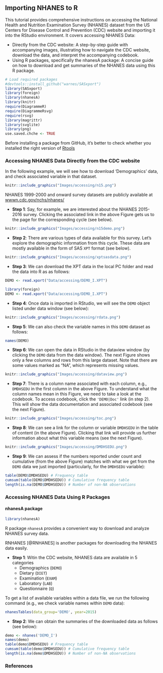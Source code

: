 ## Importing NHANES to R {.unnumbered}

This tutorial provides comprehensive instructions on accessing the National Health and Nutrition Examination Survey (NHANES) dataset from the US Centers for Disease Control and Prevention (CDC) website and importing it into the RStudio environment. It covers accessing NHANES Data:

-   Directly from the CDC website: A step-by-step guide with accompanying images, illustrating how to navigate the CDC website, download the data, and interpret the accompanying codebook.
-   Using R packages, specifically the nhanesA package: A concise guide on how to download and get summaries of the NHANES data using this R package.

```r
# Load required packages
#devtools::install_github("warnes/SASxport")
library(SASxport)
library(foreign)
library(nhanesA)
library(knitr)
require(DiagrammeR)
require(DiagrammeRsvg)
require(rsvg)
library(magrittr)
library(svglite)
library(png)
use.saved.chche <- TRUE
```

::: column-margin
Before installing a package from GitHub, it's better to check whether you installed the right version of [Rtools](https://cran.r-project.org/bin/windows/Rtools/)
:::

### Accessing NHANES Data Directly from the CDC website

In the following example, we will see how to download 'Demographics' data, and check associated variable in that dataset.

```r
knitr::include_graphics("Images/accessing/n15.png")
```

::: column-margin
NHANES 1999-2000 and onward survey datasets are publicly available at [wwwn.cdc.gov/nchs/nhanes/](https://wwwn.cdc.gov/nchs/nhanes/)
:::

-   **Step 1**: Say, for example, we are interested about the NHANES 2015-2016 survey. Clicking the associated link in the above Figure gets us to the page for the corresponding cycle (see below).

```r
knitr::include_graphics("Images/accessing/n15demo.png")
```

-   **Step 2**: There are various types of data available for this survey. Let's explore the demographic information from this cycle. These data are mostly available in the form of SAS `XPT` format (see below).

```r
knitr::include_graphics("Images/accessing/xptsasdata.png")
```

-   **Step 3**: We can download the XPT data in the local PC folder and read the data into R as as follows:

```r
DEMO <- read.xport("Data/accessing/DEMO_I.XPT")
```

```r
library(foreign)
DEMO <- read.xport("Data/accessing/DEMO_I.XPT")
```

-   **Step 4**: Once data is imported in RStudio, we will see the `DEMO` object listed under data window (see below):

```r
knitr::include_graphics("Images/accessing/rdata.png")
```

-   **Step 5**: We can also check the variable names in this `DEMO` dataset as follows:

```r
names(DEMO)
```

-   **Step 6**: We can open the data in RStudio in the dataview window (by clicking the `DEMO` data from the data window). The next Figure shows only a few columns and rows from this large dataset. Note that there are some values marked as "NA", which represents missing values.

```r
knitr::include_graphics("Images/accessing/dataview.png")
```

-   **Step 7**: There is a column name associated with each column, e.g., `DMDHSEDU` in the first column in the above Figure. To understand what the column names mean in this Figure, we need to take a look at the codebook. To access codebook, click the `'DEMO|Doc'` link (in step 2). This will show the data documentation and associated codebook (see the next Figure).

```r
knitr::include_graphics("Images/accessing/toc.png")
```

-   **Step 8**: We can see a link for the column or variable `DMDHSEDU` in the table of content (in the above Figure). Clicking that link will provide us further information about what this variable means (see the next Figure).

```r
knitr::include_graphics("Images/accessing/DMDHSEDU.png")
```

-   **Step 9**: We can assess if the numbers reported under count and cumulative (from the above Figure) matches with what we get from the `DEMO` data we just imported (particularly, for the `DMDHSEDU` variable):

```r
table(DEMO$DMDHSEDU) # Frequency table
cumsum(table(DEMO$DMDHSEDU)) # Cumulative frequency table
length(is.na(DEMO$DMDHSEDU)) # Number of non-NA observations
```

### Accessing NHANES Data Using R Packages

#### nhanesA package

```r
library(nhanesA)
```

::: callout-tip
R package `nhanesA` provides a convenient way to download and analyze NHANES survey data.
:::

::: column-margin
RNHANES [@RNHANES] is another packages for downloading the NHANES data easily.
:::

-   **Step 1**: Witin the CDC website, NHANES data are available in 5 categories
    -   Demographics (`DEMO`)
    -   Dietary (`DIET`)
    -   Examination (`EXAM`)
    -   Laboratory (`LAB`)
    -   Questionnaire (`Q`)

To get a list of available variables within a data file, we run the following command (e.g., we check variable names within `DEMO` data):

```r
nhanesTables(data_group='DEMO', year=2015)
```

-   **Step 2**: We can obtain the summaries of the downloaded data as follows (see below):

```r
demo <- nhanes('DEMO_I')
names(demo)
table(demo$DMDHSEDU) # Frequency table
cumsum(table(demo$DMDHSEDU)) # Cumulative frequency table
length(is.na(demo$DMDHSEDU)) # Number of non-NA observations
```

### References

